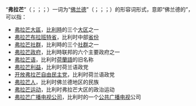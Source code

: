 {{noteTA|G1=比利时地名}}
“'''弗拉芒'''”（{{lang-nl|Vlaams}}；{{lang-fr|flamand}}；{{lang-de|flämisch}}；{{lang-en|Flemish}}）一词为“[[佛兰德|佛兰德]]”（{{lang-nl|Vlaanderen}}；{{lang-fr|Flandre}}；{{lang-de|Flandern}}；{{lang-en|Flanders}}）的形容词形式，意即“佛兰德的”，可以指：

* [[弗拉芒大區|弗拉芒大區]]，[[比利時|比利時]]的三个[[大区_(比利时)|大区]]之一
* [[弗拉芒布拉班特省|弗拉芒布拉班特省]]，比利时中部[[省_(比利时)|省份]]
* [[弗拉芒社群|弗拉芒社群]]，比利時的三个[[社群_(比利时)|社群]]之一
* [[弗拉芒政府|弗拉芒政府]]，比利時联邦的六个主要政府之一
* [[弗拉芒语|弗拉芒语]]，比利时[[荷蘭語|荷蘭語]]的旧名称
* [[弗拉芒利益|弗拉芒利益]]，比利时荷兰语政党
* [[开放弗拉芒自由民主党|开放弗拉芒自由民主党]]，比利时荷兰语政党
* [[弗拉芒人|弗拉芒人]]，比利时佛兰德地区的民族
* [[弗拉芒运动|弗拉芒运动]]，比利时弗拉芒大区的政治运动
* [[弗拉芒广播电视公司|弗拉芒广播电视公司]]，比利时的一个[[公共廣播|公共广播电视]]公司